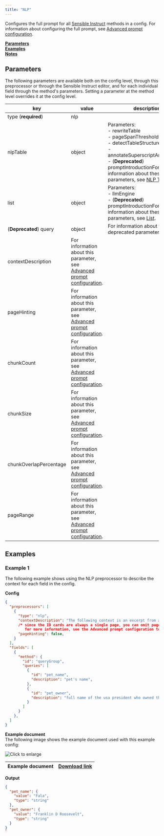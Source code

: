 ```yaml
---
title: "NLP"
---
```


Configures the full prompt for all [Sensible Instruct](/llm-based-extractions/prompt-tips/index-prompt-tips) methods in a config. For information about configuring the full prompt, see [Advanced prompt configuration](/llm-based-extractions/prompt).

[**Parameters**](/senseml-reference/preprocessors/nlp#parameters)  
[**Examples**](/senseml-reference/preprocessors/nlp#examples)  
[**Notes**](/senseml-reference/preprocessors/nlp#notes)

## Parameters

The following parameters are available both on the config level, through this preprocessor or through the Sensible Instruct editor, and for each individual field through the method's parameters. Setting a parameter at the method level overrides it at the config level.

| key                    | value                                                                                               | description                                                                                                                                                                                                                          |
| ---------------------- | --------------------------------------------------------------------------------------------------- | ------------------------------------------------------------------------------------------------------------------------------------------------------------------------------------------------------------------------------------ |
| type (**required**)    | nlp                                                                                                 |                                                                                                                                                                                                                                      |
| nlpTable               | object                                                                                              | Parameters:<br/>\- rewriteTable<br/>\- pageSpanThreshold<br/>\- detectTableStructureOnly<br/>\-annotateSuperscriptAndSubscript<br/>\- (**Deprecated**) promptIntroductionFor information about these parameters, see [NLP Table](/senseml-reference/llm-based-methods/nlp-table#parameters). |
| list                   | object                                                                                              | Parameters:<br/>\- llmEngine<br/>\- (**Deprecated**) promptIntroductionFor information about these parameters, see [List](/senseml-reference/llm-based-methods/list#parameters).                                                                                              |
| (**Deprecated**) query | object                                                                                              | For information about this deprecated parameter see [Query](/senseml-reference/field-query-object/index-field-query-object).                                                                                                                                                 |
| contextDescription     | For information about this parameter, see [Advanced prompt configuration](/llm-based-extractions/prompt#parameters). |                                                                                                                                                                                                                                      |
| pageHinting            | For information about this parameter, see [Advanced prompt configuration](/llm-based-extractions/prompt#parameters). |                                                                                                                                                                                                                                      |
| chunkCount             | For information about this parameter, see [Advanced prompt configuration](/llm-based-extractions/prompt#parameters). |                                                                                                                                                                                                                                      |
| chunkSize              | For information about this parameter, see [Advanced prompt configuration](/llm-based-extractions/prompt#parameters). |                                                                                                                                                                                                                                      |
| chunkOverlapPercentage | For information about this parameter, see [Advanced prompt configuration](/llm-based-extractions/prompt#parameters). |                                                                                                                                                                                                                                      |
| pageRange              | For information about this parameter, see [Advanced prompt configuration](/llm-based-extractions/prompt#parameters). |                                                                                                                                                                                                                                      |

## Examples

### Example 1

The following example shows using the NLP preprocessor to describe the context for each field in the config. 

**Config**

```JSON JSON 
{
  "preprocessors": [
    {
      "type": "nlp",
      "contextDescription": "The following context is an excerpt from an ID card for a presidential pet.",
      /* since the ID cards are always a single page, you can omit page information
         for more information, see the Advanced prompt configuration topic */
      "pageHinting": false,
    }
  ],
  "fields": [
    {
      "method": {
        "id": "queryGroup",
        "queries": [
          {
            "id": "pet_name",
            "description": "pet's name",
          },
          {
            "id": "pet_owner",
            "description": "full name of the usa president who owned this pet",
          }
        ]
      }
    },
  ]
}
```
**Example document**  
The following image shows the example document used with this example config:

![Click to enlarge](/assets/v0/images/screenshots/nlp.png)

| Example document | [Download link](https://raw.githubusercontent.com/sensible-hq/sensible-docs/main/readme-sync/assets/v0/pdfs/nlp.pdf) |
| ---------------- | -------------------------------------------------------------------------------------------------------------------- |

**Output**

```JSON JSON 
{
  "pet_name": {
    "value": "Fala",
    "type": "string"
  },
  "pet_owner": {
    "value": "Franklin D Roosevelt",
    "type": "string"
  }
}
`
